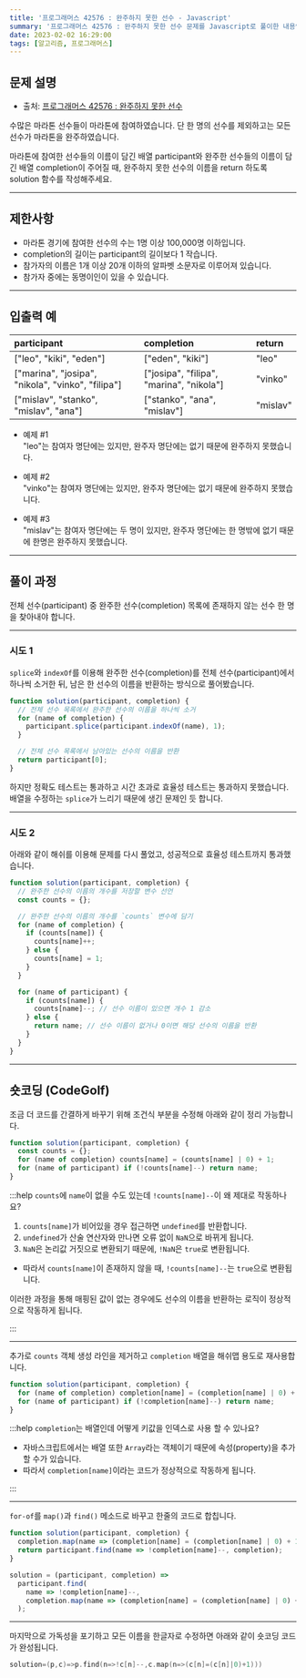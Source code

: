 ```yaml
---
title: '프로그래머스 42576 : 완주하지 못한 선수 - Javascript'
summary: '프로그래머스 42576 : 완주하지 못한 선수 문제를 Javascript로 풀이한 내용입니다.'
date: 2023-02-02 16:29:00
tags: [알고리즘, 프로그래머스]
---
```


## 문제 설명

- 출처: [프로그래머스 42576 : 완주하지 못한 선수](https://school.programmers.co.kr/learn/courses/30/lessons/42576)

수많은 마라톤 선수들이 마라톤에 참여하였습니다. 단 한 명의 선수를 제외하고는 모든 선수가 마라톤을 완주하였습니다.

마라톤에 참여한 선수들의 이름이 담긴 배열 participant와 완주한 선수들의 이름이 담긴 배열 completion이 주어질 때, 완주하지 못한 선수의 이름을 return 하도록 solution 함수를 작성해주세요.

---

## 제한사항

- 마라톤 경기에 참여한 선수의 수는 1명 이상 100,000명 이하입니다.
- completion의 길이는 participant의 길이보다 1 작습니다.
- 참가자의 이름은 1개 이상 20개 이하의 알파벳 소문자로 이루어져 있습니다.
- 참가자 중에는 동명이인이 있을 수 있습니다.

---

## 입출력 예

| participant                                       | completion                               | return   |
| :------------------------------------------------ | :--------------------------------------- | :------- |
| ["leo", "kiki", "eden"]                           | ["eden", "kiki"]                         | "leo"    |
| ["marina", "josipa", "nikola", "vinko", "filipa"] | ["josipa", "filipa", "marina", "nikola"] | "vinko"  |
| ["mislav", "stanko", "mislav", "ana"]             | ["stanko", "ana", "mislav"]              | "mislav" |

- 예제 #1  
  "leo"는 참여자 명단에는 있지만, 완주자 명단에는 없기 때문에 완주하지 못했습니다.

- 예제 #2  
  "vinko"는 참여자 명단에는 있지만, 완주자 명단에는 없기 때문에 완주하지 못했습니다.

- 예제 #3  
  "mislav"는 참여자 명단에는 두 명이 있지만, 완주자 명단에는 한 명밖에 없기 때문에 한명은 완주하지 못했습니다.

---

## 풀이 과정

전체 선수(participant) 중 완주한 선수(completion) 목록에 존재하지 않는 선수 한 명을 찾아내야 합니다.

---

### 시도 1

`splice`와 `indexOf`를 이용해 완주한 선수(completion)를 전체 선수(participant)에서 하나씩 소거한 뒤, 남은 한 선수의 이름을 반환하는 방식으로 풀어봤습니다.

```javascript
function solution(participant, completion) {
  // 전체 선수 목록에서 완주한 선수의 이름을 하나씩 소거
  for (name of completion) {
    participant.splice(participant.indexOf(name), 1);
  }

  // 전체 선수 목록에서 남아있는 선수의 이름을 반환
  return participant[0];
}
```

하지만 정확도 테스트는 통과하고 시간 초과로 효율성 테스트는 통과하지 못했습니다. 배열을 수정하는 `splice`가 느리기 때문에 생긴 문제인 듯 합니다.

---

### 시도 2

아래와 같이 해쉬를 이용해 문제를 다시 풀었고, 성공적으로 효율성 테스트까지 통과했습니다.

```javascript
function solution(participant, completion) {
  // 완주한 선수의 이름의 개수를 저장할 변수 선언
  const counts = {};

  // 완주한 선수의 이름의 개수를 `counts` 변수에 담기
  for (name of completion) {
    if (counts[name]) {
      counts[name]++;
    } else {
      counts[name] = 1;
    }
  }

  for (name of participant) {
    if (counts[name]) {
      counts[name]--; // 선수 이름이 있으면 개수 1 감소
    } else {
      return name; // 선수 이름이 없거나 0이면 해당 선수의 이름을 반환
    }
  }
}
```

---

## 숏코딩 (CodeGolf)

조금 더 코드를 간결하게 바꾸기 위해 조건식 부분을 수정해 아래와 같이 정리 가능합니다.

```javascript
function solution(participant, completion) {
  const counts = {};
  for (name of completion) counts[name] = (counts[name] | 0) + 1;
  for (name of participant) if (!counts[name]--) return name;
}
```

:::help `counts`에 `name`이 없을 수도 있는데 `!counts[name]--`이 왜 제대로 작동하나요?

1.  `counts[name]`가 비어있을 경우 접근하면 `undefined`를 반환합니다.
2.  `undefined`가 산술 연산자와 만나면 오류 없이 `NaN`으로 바뀌게 됩니다.
3.  `NaN`은 논리값 거짓으로 변환되기 때문에, `!NaN`은 `true`로 변환됩니다.

- 따라서 `counts[name]`이 존재하지 않을 때, `!counts[name]--`는 `true`으로 변환됩니다.

이러한 과정을 통해 매핑된 값이 없는 경우에도 선수의 이름을 반환하는 로직이 정상적으로 작동하게 됩니다.

:::

---

추가로 `counts` 객체 생성 라인을 제거하고 `completion` 배열을 해쉬맵 용도로 재사용합니다.

```javascript
function solution(participant, completion) {
  for (name of completion) completion[name] = (completion[name] | 0) + 1;
  for (name of participant) if (!completion[name]--) return name;
}
```

:::help `completion`는 배열인데 어떻게 키값을 인덱스로 사용 할 수 있나요?

- 자바스크립트에서는 배열 또한 `Array`라는 객체이기 때문에 속성(property)을 추가할 수가 있습니다.
- 따라서 `completion[name]`이라는 코드가 정상적으로 작동하게 됩니다.

:::

---

`for-of`를 `map()`과 `find()` 메소드로 바꾸고 한줄의 코드로 합칩니다.

```javascript
function solution(participant, completion) {
  completion.map(name => (completion[name] = (completion[name] | 0) + 1));
  return participant.find(name => !completion[name]--, completion);
}
```

```javascript
solution = (participant, completion) =>
  participant.find(
    name => !completion[name]--,
    completion.map(name => (completion[name] = (completion[name] | 0) + 1))
  );
```

---

마지막으로 가독성을 포기하고 모든 이름을 한글자로 수정하면 아래와 같이 숏코딩 코드가 완성됩니다.

```c
solution=(p,c)=>p.find(n=>!c[n]--,c.map(n=>(c[n]=(c[n]|0)+1)))
```
